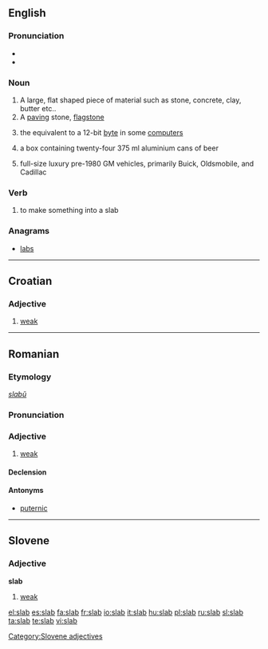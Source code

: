 ==English==
{{wikipedia}}

===Pronunciation===
*{{IPA|/slæb/}}
*{{rhymes|æb}}

===Noun===
{{en-noun}}

# A large, flat shaped piece of material such as stone, concrete, clay, butter etc..
# A [[paving]] stone, [[flagstone]]
# {{computing}} the equivalent to a 12-bit [[byte]] in some [[computer]]s
# {{Australian}} a box containing twenty-four 375&nbsp;ml aluminium cans of beer
# {{Slang}} full-size luxury pre-1980 GM vehicles, primarily Buick, Oldsmobile, and Cadillac



===Verb===
{{en-verb|slab|b|ing}}

#{{transitive}} to make something into a slab

===Anagrams===
*[[labs]]

----

==Croatian==

===Adjective===
{{hr-adj|slabiji|najslabiji}}

# [[weak]]

----

==Romanian==

===Etymology===
{{Sla.|ro}} ''[[slabŭ]]''

===Pronunciation===
{{IPA|[slab]|lang=ro}}

===Adjective===
{{ro-adj|4}}

# [[weak]]

====Declension====
{{ro-adj-4|slab}}

====Antonyms====
*[[puternic]]

----

==Slovene==

===Adjective===
'''slab'''

# [[weak]]

[[Category:Slovene adjectives]]

[[el:slab]]
[[es:slab]]
[[fa:slab]]
[[fr:slab]]
[[io:slab]]
[[it:slab]]
[[hu:slab]]
[[pl:slab]]
[[ru:slab]]
[[sl:slab]]
[[ta:slab]]
[[te:slab]]
[[vi:slab]]